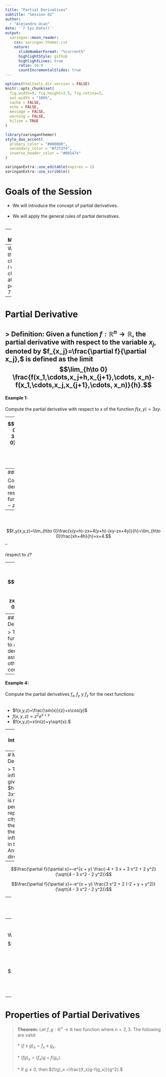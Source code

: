 ---
title: "Partial Derivatives"
subtitle: "Session 02"  
author: 
  - "Alejandro Ucan"
date: '`r Sys.Date()`'
output:
  xaringan::moon_reader:
    css: xaringan-themer.css
    nature:
      slideNumberFormat: "%current%"
      highlightStyle: github
      highlightLines: true
      ratio: 16:9
      countIncrementalSlides: true
---

```{r setup, include=FALSE}
options(htmltools.dir.version = FALSE)
knitr::opts_chunk$set(
  fig.width=9, fig.height=3.5, fig.retina=3,
  out.width = "100%",
  cache = FALSE,
  echo = FALSE,
  message = FALSE, 
  warning = FALSE,
  hiline = TRUE
)
```

```{r xaringan-themer, include=FALSE, warning=FALSE}
library(xaringanthemer)
style_duo_accent(
  primary_color = "#000080",
  secondary_color = "#f2f3f4",
  inverse_header_color = "#00147e"
)
```

```{r xaringan-editable, echo=FALSE}
xaringanExtra::use_editable(expires = 1)
xaringanExtra::use_scribble()
```
# Goals of the Session

  * We will introduce the concept of partial derivatives. <br/><br/>
  * We will apply the general rules of partial derivatives. <br/><br/>

---
# Motivation

The **heat index** ($I$) measures the combined effects of temperature and humidity. $I$ measures the sensation of air temperature when the temperature is $T$ and the relative humidity is $H.$

![Sensación Termica](SensacionTermica.png)

--
What is the rate of change of $I$ when we change $T$ at the point $(96,70)$?

---
# Partial Derivative

> __Definition:__ Given a function $f:\mathbb{R}^n\to \mathbb{R},$ the partial derivative with respect to the variable $x_j,$ denoted by $f_{x_j}=\frac{\partial f}{\partial x_j},$ is defined as the limit $$\lim_{h\to 0} \frac{f(x_1,\cdots,x_j+h,x_{j+1},\cdots, x_n)-f(x_1,\cdots,x_j,x_{j+1},\cdots, x_n)}{h}.$$
--

#### Example 1: 

Compute the partial derivative with respect to $x$ of the function $f(x,y)=3xy.$

--
$$f_x(x,y)=\lim_{h\to 0}\frac{3(x+h)y-3xy}{h}=\lim_{h\to 0}\frac{3(x+h-x)y}{h}=\lim_{h\to 0}\frac{3yh}{h}=3y.$$

---
#### Ejemplo 3:

Compute the partial derivative with respect to $y$ of the function $f(x,y)=xy-zx+4y.$

--
<br/><br/>
$$f_y(x,y,z)=\lim_{h\to 0}\frac{x(y+h)-zx+4(y+h)-(xy-zx+4y)}{h}=\lim_{h\to 0}\frac{xh+4h}{h}=x+4.$$
--
<br/><br/>
respect to $z$?

--
<br/><br/>
$$f_y(x,y,z)=\lim_{h\to 0}\frac{xy-(z+h)x+4y-(xy-zx+4y)}{h}=\lim_{h\to 0}\frac{hx}{h}=x.$$

---
## How to Partially Derive?

> To partially derive a function with respect to a variable, we just derive the function assuming that the other variables are constants.
--

#### Example 4:

Compute the partial derivatives $f_x,\,f_y$ y $f_z$ for the next functions: <br/><br/>


* $f(x,y,z)=\frac{\sin(x)}{z}+x\cos(y)$
* $f(x,y,z)=z^2e^{x+y}$
* $f(x,y,z)=x\ln(z)+y\sqrt{x}.$

---
# Geometric Interpretation of Partial Derivatives

Hereby we present the graph of the function $f(x,y)=x^2+xy+y^3$ at the point $(1,1).$

<iframe src="https://www.geogebra.org/calculator/aemfszpg?embed" width="1200" height="400" allowfullscreen style="border: 1px solid #e4e4e4;border-radius: 4px;" frameborder="0"></iframe>

---
# Modelling with Partial Derivatives:

> The Argentine inflation (in 2019) is given by the function $h(x,y)=e^{x+y}\sqrt{4-3x^2-2y^2},$ where $h$ is measured in percentage, and $(x,y)$ represents a point in the city. If we observe at the point $(1,1)$, what is the rate of change of inflation when we move in the vertical direction? And in the horizontal direction?

--

$$\frac{\partial f}{\partial x}=-e^{x + y} \frac{-4 + 3 x + 3 x^2 + 2 y^2}{\sqrt{4 - 3 x^2 - 2 y^2}}$$

$$\frac{\partial f}{\partial x}=-e^{x + y} \frac{3 x^2 + 2 (-2 + y + y^2)}{\sqrt{4 - 3 x^2 - 2 y^2}}$$

---
# Implicit Partial Derivation

#### Example 5:

Assume that $x,y,z$ satisfy the following equation: $$x^2+y^2-z^2=0.$$ Compute $z_x$ and $z_y.$

--
<br/><br/>
We have that  $$\frac{\partial z}{\partial x}=\frac{x}{z}$$ $$\frac{\partial z}{\partial y}=\frac{y}{z}.$$

---
# Properties of Partial Derivatives

> __Theorem:__ Let $f,g:\mathbb{R}^n\to\mathbb{R}$ two function where $n=2,3.$ The following are valid:
<br/><br/>
  * $(f\pm g)_x=f_x\pm g_x.$ <br/><br/>
  * $(fg)_x = (f_x)g + f(g_x).$ <br/><br/>
  * If $g\neq 0,$ then $(f/g)_x =\frac{(f_x)g-f(g_x)}{g^2}.$


